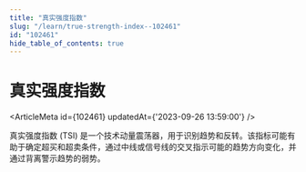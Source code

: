 ```yaml
---
title: "真实强度指数"
slug: "/learn/true-strength-index--102461"
id: "102461"
hide_table_of_contents: true
---
```



# 真实强度指数

<ArticleMeta id={102461} updatedAt={'2023-09-26 13:59:00'} />
<div className='border-solid border-b border-t-0 my-4 border-[var(--ifm-color-gray-300)]' />

真实强度指数 (TSI) 是一个技术动量震荡器，用于识别趋势和反转。该指标可能有助于确定超买和超卖条件，通过中线或信号线的交叉指示可能的趋势方向变化，并通过背离警示趋势的弱势。
